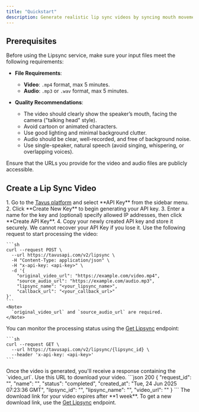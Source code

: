 ```yaml
---
title: "Quickstart"
description: Generate realistic lip sync videos by syncing mouth movements to custom audio using Tavus's Lipsync service.
---
```


## Prerequisites

Before using the Lipsync service, make sure your input files meet the following requirements:
- **File Requirements**:

  * **Video**: `.mp4` format, max 5 minutes.
  * **Audio**: `.mp3` or `.wav` format, max 5 minutes.
- **Quality Recommendations**:

  * The video should clearly show the speaker’s mouth, facing the camera ("talking head" style).
  * Avoid cartoon or animated characters.
  * Use good lighting and minimal background clutter.
  * Audio should be clear, well-recorded, and free of background noise.
  * Use single-speaker, natural speech (avoid singing, whispering, or overlapping voices).

<Note>
Ensure that the URLs you provide for the video and audio files are publicly accessible.
</Note>

## Create a Lip Sync Video

<Steps>
  <Step title="Step 1: Get an API Key" titleSize="h3">
  1. Go to the <a href="https://platform.tavus.io/" target="_blank">Tavus platform</a> and select **API Key** from the sidebar menu.
  2. Click **Create New Key** to begin generating your API key.
  3. Enter a name for the key and (optional) specify allowed IP addresses, then click **Create API Key**.
  4. Copy your newly created API key and store it securely.
  <Warning>
  We cannot recover your API Key if you lose it.
  </Warning>
  </Step>
  <Step title="Step 2: Make a Request">
    Use the following request to start processing the video:

    ```sh
    curl --request POST \
      --url https://tavusapi.com/v2/lipsync \
      -H "Content-Type: application/json" \
      -H "x-api-key: <api-key>" \
      -d '{
        "original_video_url": "https://example.com/video.mp4",
        "source_audio_url": "https://example.com/audio.mp3",
        "lipsync_name": "<your_lipsync_name>",
        "callback_url": "<your_callback_url>"
    }'
    ```
    <Note>
      `original_video_url` and `source_audio_url` are required.
    </Note>
  </Step>
  <Step title="Step 3: Check Video Status">
    You can monitor the processing status using the <a href="https://docs.tavus.io/api-reference/lipsync/get-lipsync" target='_blank'>Get Lipsync</a> endpoint:

    ```sh
    curl --request GET \
      --url https://tavusapi.com/v2/lipsync/{lipsync_id} \
      --header 'x-api-key: <api-key>'
    ```
  </Step>
  <Step title="Step 4: Download the Video">
    Once the video is generated, you'll receive a response containing the `video_url`. Use this URL to download your video.
    ```json 200
    {
      "request_id": "<your_request_id>",
      "name": "<your_lipsync_name>",
      "status": "completed",
      "created_at": "Tue, 24 Jun 2025 07:23:36 GMT",
      "lipsync_id": "<your_lipsync_id>",
      "lipsync_name": "<your_lipsync_name>",
      "video_url": "<your_video_url>"
    }
    ```
    <Warning>
      The download link for your video expires after **1 week**. To get a new download link, use the <a href="/api-reference/lipsync/get-lipsync" target="_blank" rel="noopener noreferrer">Get Lipsync</a> endpoint.
    </Warning>
  </Step>
</Steps>